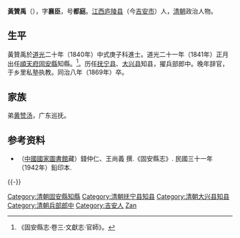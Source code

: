 '''黃贊禹'''（{{bd|1801年||1869年||Huang}}），字'''襄臣'''，号'''都庭'''。[[江西|江西]][[庐陵县|庐陵县]]（今[[吉安市|吉安市]]）人，[[清朝|清朝]]政治人物。

==生平==
黃贊禹於[[道光|道光]]二十年（1840年）中式庚子科進士。道光二十一年（1841年）正月出任[[順天府|順天府]][[固安縣|固安縣]]知縣。<ref>《固安縣志·卷三·文獻志·官師》。</ref>。历任[[抚宁县|抚宁县]]、[[大兴县_(金朝)|大兴县]]知县，擢兵部郎中。晚年辞官，于乡里私塾执教。同治八年（1869年）卒。

== 家族 ==
弟[[黄赞汤|黄赞汤]]，广东巡抚。

== 参考资料 ==
{{reflist}}
*（[[中國國家圖書館|中國國家圖書館]]藏）錢仲仁、王尚義 撰.《固安縣志》. 民國三十一年（1942年）鉛印本.

{{-}}
{{start box}}
{{s-off}}
{{succession box|[[張汝樂|張汝樂]]|[[沈元文|沈元文]]|[[順天府|順天府]][[固安縣知縣列表|固安縣知縣]]|<small>道光二十一年（1841年）上任</small>}}
{{end box}}

{{道光二十年庚子科殿試金榜}}

{{Authority control}}

{{DEFAULTSORT:Huang黃}}
[[Category:清朝固安縣知縣|Category:清朝固安縣知縣]]
[[Category:清朝抚宁县知县|Category:清朝抚宁县知县]]
[[Category:清朝大兴县知县|Category:清朝大兴县知县]]
[[Category:清朝兵部郎中|Category:清朝兵部郎中]]
[[Category:吉安人|Category:吉安人]]
[[Category:黃姓|Zan]]
